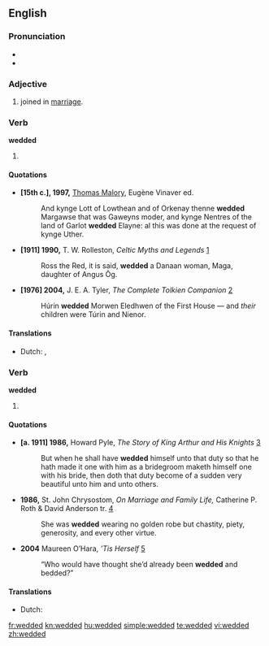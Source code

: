 ==English==

===Pronunciation===
* {{IPA|/'wεdəd/}}
* {{audio|En-us-wedded.ogg|Audio (US)}}

===Adjective===
{{infl|en|adjective}}

# {{context|of a couple}} joined in [[marriage]].

===Verb===
'''wedded'''

# {{simple past of|[[wed]]}}

====Quotations====
* '''[15th c.], 1997,''' [[w:Thomas Malory|Thomas Malory]], Eugène Vinaver ed.
*: And kynge Lott of Lowthean and of Orkenay thenne '''wedded''' Margawse that was Gaweyns moder, and kynge Nentres of the land of Garlot '''wedded''' Elayne: al this was done at the request of kynge Uther.
* '''[1911] 1990,''' T. W. Rolleston, ''Celtic Myths and Legends'' [http://books.google.com/books?hl=en&id=OcbAOkX1uRYC&pg=PA181&lpg=PA181&sig=55jgL7lmh-RoSHLCFwUE9Ak9TTM]
*: Ross the Red, it is said, '''wedded''' a Danaan woman, Maga, daughter of Angus Ōg.
* '''[1976] 2004,''' J. E. A. Tyler, ''The Complete Tolkien Companion'' [http://books.google.com/books?hl=en&id=lII4lt_MAmQC&pg=PA328&lpg=PA328&sig=1Xrj5Ba8WNVeXzclh60oQtpM3lE]
*: Húrin '''wedded''' Morwen Eledhwen of the First House — and ''their'' children were Túrin and Nienor.

====Translations====
* Dutch: {{t-|nl|huwde}}, {{t-|nl|huwden}}

===Verb===
'''wedded'''

# {{past participle of|[[wed]]}}

====Quotations====
* '''[a. 1911] 1986,''' Howard Pyle, ''The Story of King Arthur and His Knights'' [http://books.google.com/books?hl=en&id=vALiAcRyBcwC&pg=PA380&lpg=PA380&sig=hOThAAm-raql5gJhpMZzbU1P-T8]
*: But when he shall have '''wedded''' himself unto that duty so that he hath made it one with him as a bridegroom maketh himself one with his bride, then doth that duty become of a sudden very beautiful unto him and unto others.
* '''1986,''' St. John Chrysostom, ''On Marriage and Family Life,'' Catherine P. Roth & David Anderson tr. [http://books.google.com/books?hl=en&id=hbMtKk-kiLMC&pg=PA112&lpg=PA112&sig=GVHA-ol3fLhiSzro9HX7X4Rs4hE]
*: She was '''wedded''' wearing no golden robe but chastity, piety, generosity, and every other virtue.
* '''2004''' Maureen O’Hara, ''’Tis Herself'' [http://books.google.com/books?hl=en&id=_xBMo-UNCgMC&pg=PA36&lpg=PA36&sig=NfvJnZ59cPHM1_x5_61cDx1BVjg]
*: “Who would have thought she’d already been '''wedded''' and bedded?”

====Translations====
* Dutch: {{t+|nl|gehuwd}}

[[fr:wedded]]
[[kn:wedded]]
[[hu:wedded]]
[[simple:wedded]]
[[te:wedded]]
[[vi:wedded]]
[[zh:wedded]]